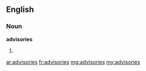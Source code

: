 ==English==

===Noun===
'''advisories'''
# {{plural of|advisory}}

[[ar:advisories]]
[[fr:advisories]]
[[mg:advisories]]
[[my:advisories]]
